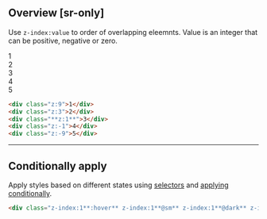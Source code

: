 ## Overview [sr-only]
<Overview/>

Use `z-index:value` to order of overlapping eleemnts. Value is an integer that can be positive, negative or zero.
<Demo className="py:0">
    <div className="flex ml:-8>div p:8x">
        <div className="z:9 box bg:blue-58! fg:white b:2">1</div>
        <div className="z:3 box bg:blue-58! fg:white b:2">2</div>
        <div className="z:1 box bg:blue-58! fg:white b:2">3</div>
        <div className="z:-1 box bg:blue-58! fg:white b:2">4</div>
        <div className="z:-9 box bg:blue-58! fg:white b:2">5</div>
    </div>
</Demo>
```html
<div class="z:9">1</div>
<div class="z:3">2</div>
<div class="**z:1**">3</div>
<div class="z:-1">4</div>
<div class="z:-9">5</div>
```

---

## Conditionally apply
Apply styles based on different states using [selectors](/guide/state-selectors) and [applying conditionally](/guide/applying-conditionally).
```html
<div class="z-index:1**:hover** z-index:1**@sm** z-index:1**@dark** z-index:1**@print**">…</div>
```

